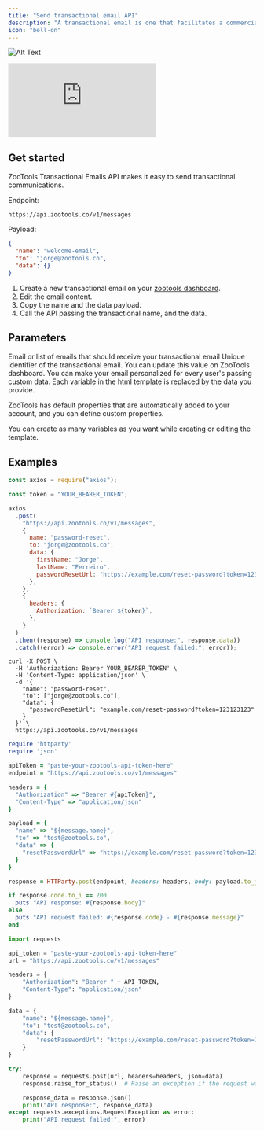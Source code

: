 ```yaml
---
title: "Send transactional email API"
description: "A transactional email is one that facilitates a commercial transaction or relationship or provides an update about an ongoing commercial transaction"
icon: "bell-on"
---
```


![Alt Text](https://github.com/ZooTools/docs/blob/main/images/transactional-api.png?raw=true)

<iframe
  src="https://www.youtube.com/embed/_A1kGGBhwwg"
  title="YouTube video player"
  frameborder="0"
  allow="accelerometer; autoplay; clipboard-write; encrypted-media; gyroscope; picture-in-picture; web-share"
  allowfullscreen
></iframe>

## Get started

ZooTools Transactional Emails API makes it easy to send transactional communications.

Endpoint:

```
https://api.zootools.co/v1/messages
```

Payload:

```json
{
  "name": "welcome-email",
  "to": "jorge@zootools.co",
  "data": {}
}
```

1. Create a new transactional email on your [zootools dashboard](https://app.zootools.co).
2. Edit the email content.
3. Copy the name and the data payload.
4. Call the API passing the transactional name, and the data.

## Parameters

<ResponseField name="to" type="string or array" required>
  Email or list of emails that should receive your transactional email
</ResponseField>

<ResponseField name="name" type="string" required>
  Unique identifier of the transactional email. You can update this value on
  ZooTools dashboard.
</ResponseField>

<ResponseField name="data" type="object">
   You can make your email personalized for every user's passing custom data. Each variable in the html template is replaced by the data you provide.
   
   ZooTools has default properties that are automatically added to your account, and you can define custom properties.

You can create as many variables as you want while creating or editing the template.

</ResponseField>

## Examples

<CodeGroup>

```javascript JavaScript
const axios = require("axios");

const token = "YOUR_BEARER_TOKEN";

axios
  .post(
    "https://api.zootools.co/v1/messages",
    {
      name: "password-reset",
      to: "jorge@zootools.co",
      data: {
        firstName: "Jorge",
        lastName: "Ferreiro",
        passwordResetUrl: "https://example.com/reset-password?token=123123123",
      },
    },
    {
      headers: {
        Authorization: `Bearer ${token}`,
      },
    }
  )
  .then((response) => console.log("API response:", response.data))
  .catch((error) => console.error("API request failed:", error));
```

```curl cURL
curl -X POST \
  -H 'Authorization: Bearer YOUR_BEARER_TOKEN' \
  -H 'Content-Type: application/json' \
  -d '{
    "name": "password-reset",
    "to": ["jorge@zootools.co"],
    "data": {
      "passwordResetUrl": "example.com/reset-password?token=123123123"
    }
  }' \
  https://api.zootools.co/v1/messages
```

```ruby Ruby
require 'httparty'
require 'json'

apiToken = "paste-your-zootools-api-token-here"
endpoint = "https://api.zootools.co/v1/messages"

headers = {
  "Authorization" => "Bearer #{apiToken}",
  "Content-Type" => "application/json"
}

payload = {
  "name" => "${message.name}",
  "to" => "test@zootools.co",
  "data" => {
    "resetPasswordUrl" => "https://example.com/reset-password?token=123123123"
  }
}

response = HTTParty.post(endpoint, headers: headers, body: payload.to_json)

if response.code.to_i == 200
  puts "API response: #{response.body}"
else
  puts "API request failed: #{response.code} - #{response.message}"
end
```

```python python
import requests

api_token = "paste-your-zootools-api-token-here"
url = "https://api.zootools.co/v1/messages"

headers = {
    "Authorization": "Bearer " + API_TOKEN,
    "Content-Type": "application/json"
}

data = {
    "name": "${message.name}",
    "to": "test@zootools.co",
    "data": {
        "resetPasswordUrl": "https://example.com/reset-password?token=123123123"
    }
}

try:
    response = requests.post(url, headers=headers, json=data)
    response.raise_for_status()  # Raise an exception if the request was not successful

    response_data = response.json()
    print("API response:", response_data)
except requests.exceptions.RequestException as error:
    print("API request failed:", error)
```

</CodeGroup>

